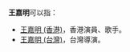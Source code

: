 '''王嘉明'''可以指：
* [[王嘉明_(香港)|王嘉明 (香港)]]，香港演員、歌手。
* [[王嘉明_(台灣)|王嘉明 (台灣)]]，台灣導演。
{{disambig|cat=三字王姓人名消歧义|jia}}